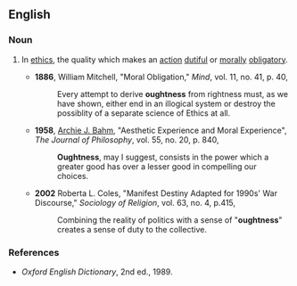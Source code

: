 ==English==

===Noun===
{{en-noun|oughtness|es}}

#{{chiefly|philosophy}} In [[ethics]], the quality which makes an [[action]] [[dutiful]] or [[morally]] [[obligatory]].
#*'''1886''', William Mitchell, "Moral Obligation," ''Mind'', vol. 11, no. 41, p. 40,
#*:Every attempt to derive '''oughtness''' from rightness must, as we have shown, either end in an illogical system or destroy the possiblity of a separate science of Ethics at all.
#*'''1958''', [[w:Archie_J._Bahm|Archie J. Bahm]], "Aesthetic Experience and Moral Experience", ''The Journal of Philosophy'', vol. 55, no. 20, p. 840,
#*:'''Oughtness''', may I suggest, consists in the power which a greater good has over a lesser good in compelling our choices.
#*'''2002''' Roberta L. Coles, "Manifest Destiny Adapted for 1990s' War Discourse," ''Sociology of Religion'', vol. 63, no. 4, p.415,
#*:Combining the reality of politics with a sense of "'''oughtness'''" creates a sense of duty to the collective.

===References===
*''Oxford English Dictionary'', 2nd ed., 1989.